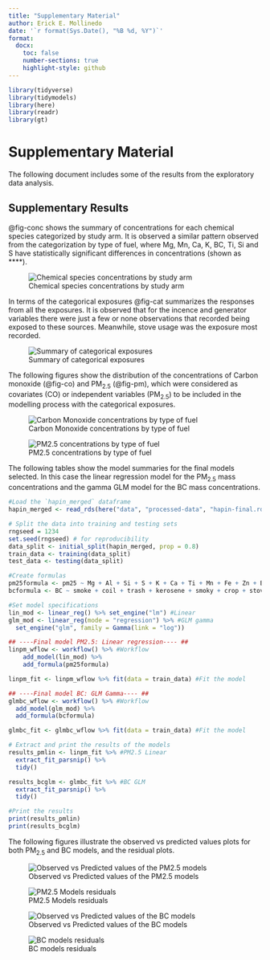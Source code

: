 ---
title: "Supplementary Material"
author: Erick E. Mollinedo
date: '`r format(Sys.Date(), "%B %d, %Y")`'
format:
  docx:
    toc: false
    number-sections: true
    highlight-style: github
---

```{r include=FALSE}
library(tidyverse)
library(tidymodels)
library(here)
library(readr)
library(gt)
```

# Supplementary Material

The following document includes some of the results from the exploratory data analysis.

## Supplementary Results

@fig-conc shows the summary of concentrations for each chemical species categorized by study arm. It is observed a similar pattern observed from the categorization by type of fuel, where Mg, Mn, Ca, K, BC, Ti, Si and S have statistically significant differences in concentrations (shown as \*\*\*\*).

![Chemical species concentrations by study arm](../../../results/figures/boxplot-arm.png){#fig-conc}

In terms of the categorical exposures @fig-cat summarizes the responses from all the exposures. It is observed that for the incence and generator variables there were just a few or none observations that recorded being exposed to these sources. Meanwhile, stove usage was the exposure most recorded.

![Summary of categorical exposures](../../../results/figures/cat-exposures.jpg){#fig-cat}

The following figures show the distribution of the concentrations of Carbon monoxide (@fig-co) and PM~2.5~ (@fig-pm), which were considered as covariates (CO) or independent variables (PM~2.5~) to be included in the modelling process with the categorical exposures.

![Carbon Monoxide concentrations by type of fuel](../../../results/figures/co.png){#fig-co}

![PM2.5 concentrations by type of fuel](../../../results/figures/pm25.png){#fig-pm}

The following tables show the model summaries for the final models selected. In this case the linear regression model for the PM~2.5~ mass concentrations and the gamma GLM model for the BC mass concentrations.

```{r echo=FALSE}
#Load the `hapin_merged` dataframe
hapin_merged <- read_rds(here("data", "processed-data", "hapin-final.rds"))

# Split the data into training and testing sets
rngseed = 1234
set.seed(rngseed) # for reproducibility
data_split <- initial_split(hapin_merged, prop = 0.8)
train_data <- training(data_split)
test_data <- testing(data_split)

#Create formulas
pm25formula <- pm25 ~ Mg + Al + Si + S + K + Ca + Ti + Mn + Fe + Zn + BC
bcformula <- BC ~ smoke + coil + trash + kerosene + smoky + crop + stove_other + fueltype

#Set model specifications
lin_mod <- linear_reg() %>% set_engine("lm") #Linear
glm_mod <- linear_reg(mode = "regression") %>% #GLM gamma
  set_engine("glm", family = Gamma(link = "log"))

## ----Final model PM2.5: Linear regression---- ##
linpm_wflow <- workflow() %>% #Workflow
	add_model(lin_mod) %>% 
	add_formula(pm25formula)

linpm_fit <- linpm_wflow %>% fit(data = train_data) #Fit the model

## ----Final model BC: GLM Gamma---- ##
glmbc_wflow <- workflow() %>% #Workflow
  add_model(glm_mod) %>% 
  add_formula(bcformula)

glmbc_fit <- glmbc_wflow %>% fit(data = train_data) #Fit the model

# Extract and print the results of the models
results_pmlin <- linpm_fit %>% #PM2.5 Linear
  extract_fit_parsnip() %>%
  tidy()

results_bcglm <- glmbc_fit %>% #BC GLM
  extract_fit_parsnip() %>%
  tidy()

#Print the results
print(results_pmlin)
print(results_bcglm)
```

The following figures illustrate the observed vs predicted values plots for both PM~2.5~ and BC models, and the residual plots.

![Observed vs Predicted values of the PM2.5 models](../../../results/figures/obs-pred_pm25.png)

![PM2.5 Models residuals](../../../results/figures/residuals-pm25.png)

![Observed vs Predicted values of the BC models](../../../results/figures/obs-pred_bc.png)

![BC models residuals](../../../results/figures/residuals-bc.png)
